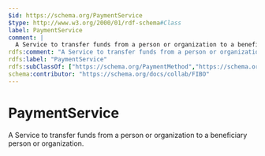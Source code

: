 ```yaml
---
$id: https://schema.org/PaymentService
$type: http://www.w3.org/2000/01/rdf-schema#Class
label: PaymentService
comment: |
  A Service to transfer funds from a person or organization to a beneficiary person or organization.
rdfs:comment: "A Service to transfer funds from a person or organization to a beneficiary person or organization."
rdfs:label: "PaymentService"
rdfs:subClassOf: ["https://schema.org/PaymentMethod","https://schema.org/FinancialProduct"]
schema:contributor: "https://schema.org/docs/collab/FIBO"
---
```


# PaymentService

A Service to transfer funds from a person or organization to a beneficiary person or organization.


